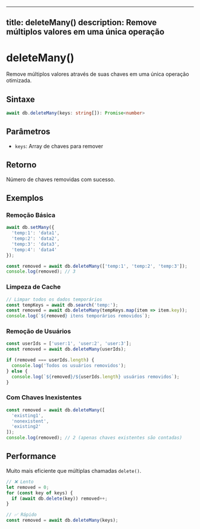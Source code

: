 
---
title: deleteMany()
description: Remove múltiplos valores em uma única operação
---

# deleteMany()

Remove múltiplos valores através de suas chaves em uma única operação otimizada.

## Sintaxe

```typescript
await db.deleteMany(keys: string[]): Promise<number>
```

## Parâmetros

- `keys`: Array de chaves para remover

## Retorno

Número de chaves removidas com sucesso.

## Exemplos

### Remoção Básica
```javascript
await db.setMany({
  'temp:1': 'data1',
  'temp:2': 'data2',
  'temp:3': 'data3',
  'temp:4': 'data4'
});

const removed = await db.deleteMany(['temp:1', 'temp:2', 'temp:3']);
console.log(removed); // 3
```

### Limpeza de Cache
```javascript
// Limpar todos os dados temporários
const tempKeys = await db.search('temp:');
const removed = await db.deleteMany(tempKeys.map(item => item.key));
console.log(`${removed} itens temporários removidos`);
```

### Remoção de Usuários
```javascript
const userIds = ['user:1', 'user:2', 'user:3'];
const removed = await db.deleteMany(userIds);

if (removed === userIds.length) {
  console.log('Todos os usuários removidos');
} else {
  console.log(`${removed}/${userIds.length} usuários removidos`);
}
```

### Com Chaves Inexistentes
```javascript
const removed = await db.deleteMany([
  'existing1',
  'nonexistent',
  'existing2'
]);
console.log(removed); // 2 (apenas chaves existentes são contadas)
```

## Performance

Muito mais eficiente que múltiplas chamadas `delete()`.

```javascript
// ❌ Lento
let removed = 0;
for (const key of keys) {
  if (await db.delete(key)) removed++;
}

// ✅ Rápido
const removed = await db.deleteMany(keys);
```
